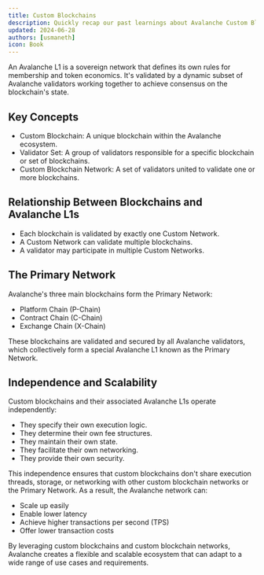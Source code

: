 ```yaml
---
title: Custom Blockchains
description: Quickly recap our past learnings about Avalanche Custom Blockchains.
updated: 2024-06-28
authors: [usmaneth]
icon: Book
---
```



An <GlossaryTerm>Avalanche L1</GlossaryTerm> is a sovereign network that defines its own rules for membership and token economics. It's validated by a dynamic subset of Avalanche validators working together to achieve consensus on the <GlossaryTerm>blockchain</GlossaryTerm>'s state.

## Key Concepts

- Custom Blockchain: A unique blockchain within the Avalanche ecosystem.
- Validator Set: A group of validators responsible for a specific blockchain or set of blockchains.
- Custom Blockchain Network: A set of validators united to validate one or more blockchains.

## Relationship Between Blockchains and Avalanche L1s

- Each blockchain is validated by exactly one Custom Network.
- A Custom Network can validate multiple blockchains.
- A validator may participate in multiple Custom Networks.

## The Primary Network

Avalanche's three main blockchains form the <GlossaryTerm>Primary Network</GlossaryTerm>:

- <GlossaryTerm>Platform Chain</GlossaryTerm> (P-Chain)
- <GlossaryTerm>Contract Chain</GlossaryTerm> (C-Chain)
- <GlossaryTerm>Exchange Chain</GlossaryTerm> (X-Chain)

These blockchains are validated and secured by all Avalanche validators, which collectively form a special Avalanche L1 known as the Primary Network.

## Independence and Scalability

Custom blockchains and their associated Avalanche L1s operate independently:

- They specify their own execution logic.
- They determine their own fee structures.
- They maintain their own state.
- They facilitate their own networking.
- They provide their own security.

This independence ensures that custom blockchains don't share execution threads, storage, or networking with other custom blockchain networks or the Primary Network. As a result, the Avalanche network can:

- Scale up easily
- Enable lower latency
- Achieve higher transactions per second (TPS)
- Offer lower transaction costs

By leveraging custom blockchains and custom blockchain networks, Avalanche creates a flexible and scalable ecosystem that can adapt to a wide range of use cases and requirements.
